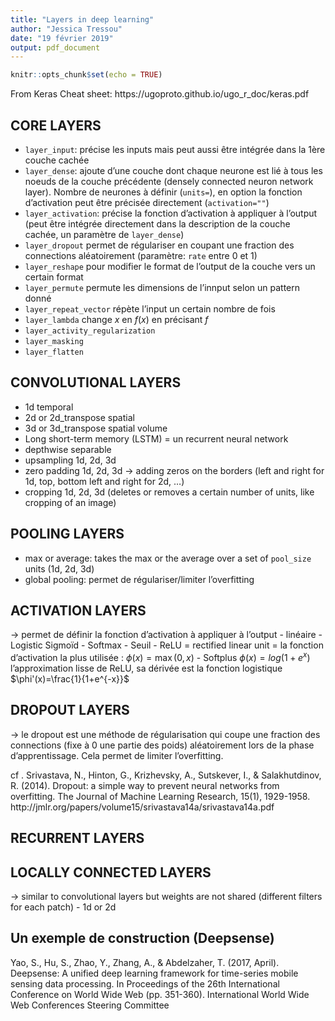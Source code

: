 ```yaml
---
title: "Layers in deep learning"
author: "Jessica Tressou"
date: "19 février 2019"
output: pdf_document
---
```


```r
knitr::opts_chunk$set(echo = TRUE)
```

From Keras Cheat sheet: https://ugoproto.github.io/ugo_r_doc/keras.pdf

## CORE LAYERS 
- `layer_input`: précise les inputs mais peut aussi être intégrée dans la 1ère couche cachée
- `layer_dense`: ajoute d'une couche dont chaque neurone est lié à tous les noeuds de la couche précédente (densely connected neuron network layer). Nombre de neurones à définir (`units=`), en option la fonction d'activation peut être précisée directement (`activation=""`)
- `layer_activation`: précise la fonction d'activation à appliquer à l'output (peut être intégrée directement dans la description de la couche cachée, un paramètre de `layer_dense`)
- `layer_dropout` permet de régulariser en coupant une fraction des connections aléatoirement (paramètre: `rate` entre 0 et 1) 
- `layer_reshape` pour modifier le format de l'output de la couche vers un certain format
- `layer_permute` permute les dimensions de l'innput selon un pattern donné
- `layer_repeat_vector` répète l'input un certain nombre de fois
- `layer_lambda` change $x$ en $f(x)$ en précisant $f$
- `layer_activity_regularization` 
- `layer_masking` 
- `layer_flatten`

## CONVOLUTIONAL LAYERS
- 1d temporal
- 2d or 2d_transpose spatial
- 3d or 3d_transpose spatial volume
- Long short-term memory (LSTM) = un recurrent neural network
- depthwise separable
- upsampling 1d, 2d, 3d
- zero padding 1d, 2d, 3d -> adding zeros on the borders (left and right for 1d, top, bottom left and right for 2d, ...)
- cropping 1d, 2d, 3d (deletes or removes a certain number of units, like cropping of an image)

## POOLING LAYERS

- max or average: takes the max or the average over a set of `pool_size` units (1d, 2d, 3d)
- global pooling: permet de régulariser/limiter l'overfitting

## ACTIVATION LAYERS 
-> permet de définir la fonction d’activation à appliquer à l’output
- linéaire
- Logistic Sigmoïd 
- Softmax
- Seuil
- ReLU = rectified linear unit = la fonction d’activation la plus utilisée : $\phi(x)=\max(0,x)$
- Softplus $\phi(x)= log(1+e^x)$ l’approximation lisse de ReLU, sa dérivée est la fonction logistique $\phi'(x)=\frac{1}{1+e^{-x}}$

## DROPOUT LAYERS 
-> le dropout est une méthode de régularisation qui coupe une fraction des connections (fixe à 0 une partie des poids) aléatoirement lors de la phase d'apprentissage. Cela permet de limiter l'overfitting.

cf . Srivastava, N., Hinton, G., Krizhevsky, A., Sutskever, I., & Salakhutdinov, R. (2014). Dropout: a simple way to prevent neural networks from overfitting. The Journal of Machine Learning Research, 15(1), 1929-1958. http://jmlr.org/papers/volume15/srivastava14a/srivastava14a.pdf

## RECURRENT LAYERS

## LOCALLY CONNECTED LAYERS 
-> similar to convolutional layers but weights are not shared (different filters for each patch)
- 1d or 2d


## Un exemple de construction (Deepsense)
  
  Yao, S., Hu, S., Zhao, Y., Zhang, A., & Abdelzaher, T. (2017, April). Deepsense: A unified deep learning framework for time-series mobile sensing data processing. In Proceedings of the 26th International Conference on World Wide Web (pp. 351-360). International World Wide Web Conferences Steering Committee

